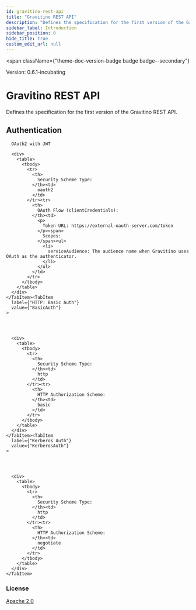 ```yaml
---
id: gravitino-rest-api
title: "Gravitino REST API"
description: "Defines the specification for the first version of the Gravitino REST API."
sidebar_label: Introduction
sidebar_position: 0
hide_title: true
custom_edit_url: null
---
```



<span
  className={"theme-doc-version-badge badge badge--secondary"}
>
  Version: 0.6.1-incubating
</span>

<h1
  className={"openapi__heading"}
>
  Gravitino REST API
</h1>



Defines the specification for the first version of the Gravitino REST API.


<div
  style={{"marginBottom":"2rem"}}
>
  <h2
    id={"authentication"}
    style={{"marginBottom":"1rem"}}
  >
    Authentication
  </h2><SchemaTabs
    className={"openapi-tabs__security-schemes"}
  >
    <TabItem
      label={"OAuth 2.0: OAuth2WithJWT"}
      value={"OAuth2WithJWT"}
    >
      
      
      OAuth2 with JWT
      
      <div>
        <table>
          <tbody>
            <tr>
              <th>
                Security Scheme Type:
              </th><td>
                oauth2
              </td>
            </tr><tr>
              <th>
                OAuth Flow (clientCredentials):
              </th><td>
                <p>
                  Token URL: https://external-oauth-server.com/token
                </p><span>
                  Scopes:
                </span><ul>
                  <li>
                    serviceAudience: The audience name when Gravitino uses OAuth as the authenticator.
                  </li>
                </ul>
              </td>
            </tr>
          </tbody>
        </table>
      </div>
    </TabItem><TabItem
      label={"HTTP: Basic Auth"}
      value={"BasicAuth"}
    >
      
      
      
      
      <div>
        <table>
          <tbody>
            <tr>
              <th>
                Security Scheme Type:
              </th><td>
                http
              </td>
            </tr><tr>
              <th>
                HTTP Authorization Scheme:
              </th><td>
                basic
              </td>
            </tr>
          </tbody>
        </table>
      </div>
    </TabItem><TabItem
      label={"Kerberos Auth"}
      value={"KerberosAuth"}
    >
      
      
      
      
      <div>
        <table>
          <tbody>
            <tr>
              <th>
                Security Scheme Type:
              </th><td>
                http
              </td>
            </tr><tr>
              <th>
                HTTP Authorization Scheme:
              </th><td>
                negotiate
              </td>
            </tr>
          </tbody>
        </table>
      </div>
    </TabItem>
  </SchemaTabs>
</div><div
  style={{"marginBottom":"var(--ifm-paragraph-margin-bottom)"}}
>
  <h3
    style={{"marginBottom":"0.25rem"}}
  >
    License
  </h3><a
    href={"https://www.apache.org/licenses/LICENSE-2.0.html"}
  >
    Apache 2.0
  </a>
</div>
      
